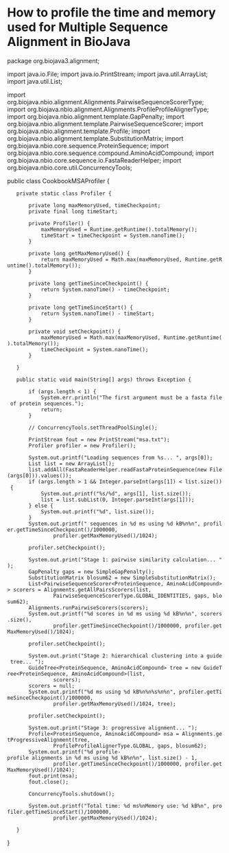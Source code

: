 = How to profile the time and memory used for Multiple Sequence Alignment in BioJava =

<java>

package org.biojava3.alignment;

import java.io.File;
import java.io.PrintStream;
import java.util.ArrayList;
import java.util.List;

import org.biojava.nbio.alignment.Alignments.PairwiseSequenceScorerType;
import org.biojava.nbio.alignment.Alignments.ProfileProfileAlignerType;
import org.biojava.nbio.alignment.template.GapPenalty;
import org.biojava.nbio.alignment.template.PairwiseSequenceScorer;
import org.biojava.nbio.alignment.template.Profile;
import org.biojava.nbio.alignment.template.SubstitutionMatrix;
import org.biojava.nbio.core.sequence.ProteinSequence;
import org.biojava.nbio.core.sequence.compound.AminoAcidCompound;
import org.biojava.nbio.core.sequence.io.FastaReaderHelper;
import org.biojava.nbio.core.util.ConcurrencyTools;

public class CookbookMSAProfiler {

    private static class Profiler {

        private long maxMemoryUsed, timeCheckpoint;
        private final long timeStart;

        private Profiler() {
            maxMemoryUsed = Runtime.getRuntime().totalMemory();
            timeStart = timeCheckpoint = System.nanoTime();
        }

        private long getMaxMemoryUsed() {
            return maxMemoryUsed = Math.max(maxMemoryUsed, Runtime.getRuntime().totalMemory());
        }

        private long getTimeSinceCheckpoint() {
            return System.nanoTime() - timeCheckpoint;
        }

        private long getTimeSinceStart() {
            return System.nanoTime() - timeStart;
        }

        private void setCheckpoint() {
            maxMemoryUsed = Math.max(maxMemoryUsed, Runtime.getRuntime().totalMemory());
            timeCheckpoint = System.nanoTime();
        }

    }

    public static void main(String[] args) throws Exception {

        if (args.length < 1) {
            System.err.println("The first argument must be a fasta file of protein sequences.");
            return;
        }

        // ConcurrencyTools.setThreadPoolSingle();

        PrintStream fout = new PrintStream("msa.txt");
        Profiler profiler = new Profiler();

        System.out.printf("Loading sequences from %s... ", args[0]);
        List<ProteinSequence> list = new ArrayList<ProteinSequence>();
        list.addAll(FastaReaderHelper.readFastaProteinSequence(new File(args[0])).values());
        if (args.length > 1 && Integer.parseInt(args[1]) < list.size()) {
            System.out.printf("%s/%d", args[1], list.size());
            list = list.subList(0, Integer.parseInt(args[1]));
        } else {
            System.out.printf("%d", list.size());
        }
        System.out.printf(" sequences in %d ms using %d kB%n%n", profiler.getTimeSinceCheckpoint()/1000000,
                profiler.getMaxMemoryUsed()/1024);

        profiler.setCheckpoint();

        System.out.print("Stage 1: pairwise similarity calculation... ");
        GapPenalty gaps = new SimpleGapPenalty();
        SubstitutionMatrix<AminoAcidCompound> blosum62 = new SimpleSubstitutionMatrix<AminoAcidCompound>();
        List<PairwiseSequenceScorer<ProteinSequence, AminoAcidCompound>> scorers = Alignments.getAllPairsScorers(list,
                PairwiseSequenceScorerType.GLOBAL_IDENTITIES, gaps, blosum62);
        Alignments.runPairwiseScorers(scorers);
        System.out.printf("%d scores in %d ms using %d kB%n%n", scorers.size(),
                profiler.getTimeSinceCheckpoint()/1000000, profiler.getMaxMemoryUsed()/1024);

        profiler.setCheckpoint();

        System.out.print("Stage 2: hierarchical clustering into a guide tree... ");
        GuideTree<ProteinSequence, AminoAcidCompound> tree = new GuideTree<ProteinSequence, AminoAcidCompound>(list,
                scorers);
        scorers = null;
        System.out.printf("%d ms using %d kB%n%n%s%n%n", profiler.getTimeSinceCheckpoint()/1000000,
                profiler.getMaxMemoryUsed()/1024, tree);

        profiler.setCheckpoint();

        System.out.print("Stage 3: progressive alignment... ");
        Profile<ProteinSequence, AminoAcidCompound> msa = Alignments.getProgressiveAlignment(tree,
                ProfileProfileAlignerType.GLOBAL, gaps, blosum62);
        System.out.printf("%d profile-profile alignments in %d ms using %d kB%n%n", list.size() - 1,
                profiler.getTimeSinceCheckpoint()/1000000, profiler.getMaxMemoryUsed()/1024);
        fout.print(msa);
        fout.close();

        ConcurrencyTools.shutdown();

        System.out.printf("Total time: %d ms%nMemory use: %d kB%n", profiler.getTimeSinceStart()/1000000,
                profiler.getMaxMemoryUsed()/1024);

    }

}

</java>